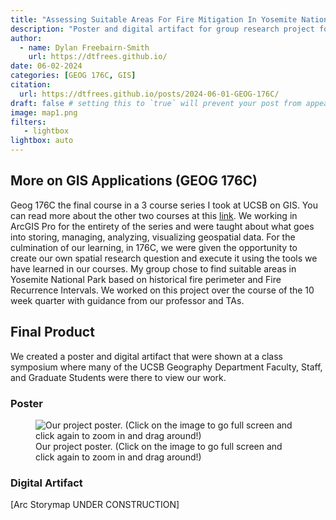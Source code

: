 ```yaml
---
title: "Assessing Suitable Areas For Fire Mitigation In Yosemite National Park"
description: "Poster and digital artifact for group research project for my final GIS course at UCSB."
author:
  - name: Dylan Freebairn-Smith
    url: https://dtfrees.github.io/
date: 06-02-2024
categories: [GEOG 176C, GIS] 
citation:
  url: https://dtfrees.github.io/posts/2024-06-01-GEOG-176C/
draft: false # setting this to `true` will prevent your post from appearing on your listing page until you're ready!
image: map1.png
filters:
   - lightbox
lightbox: auto
---
```


## More on GIS Applications (GEOG 176C)

Geog 176C the final course in a 3 course series I took at UCSB on GIS. You can read more about the other two courses at this [link](https://dtfrees.github.io/gis.html). We working in ArcGIS Pro for the entirety of the series and were taught about what goes into storing, managing, analyzing, visualizing geospatial data. For the culmination of our learning, in 176C, we were given the opportunity to create our own spatial research question and execute it using the tools we have learned in our courses. My group chose to find suitable areas in Yosemite National Park based on historical fire perimeter and Fire Recurrence Intervals. We worked on this project over the course of the 10 week quarter with guidance from our professor and TAs.

## Final Product

We created a poster and digital artifact that were shown at a class symposium where many of the UCSB Geography Department Faculty, Staff, and Graduate Students were there to view our work.

### Poster

![Our project poster. (Click on the image to go full screen and click again to zoom in and drag around!)](Poster.png){.lightbox}

### Digital Artifact

\[Arc Storymap UNDER CONSTRUCTION\]
